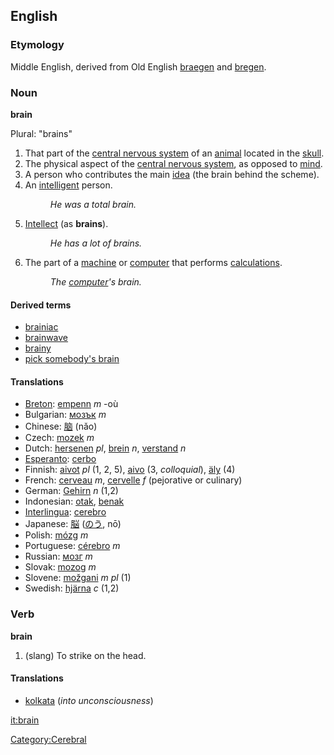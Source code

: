 ==English==
===Etymology===
Middle English, derived from Old English [[braegen]] and [[bregen]].
=== Noun ===
'''brain'''

Plural: "brains"
#That part of the [[central nervous system]] of an [[animal]] located in the [[skull]].
#The physical aspect of the [[central nervous system]], as opposed to [[mind]].
#A person who contributes the main [[idea]] (the brain behind the scheme).
#An [[intelligent]] person.
#:''He was a total brain.''
#[[Intellect]] (as '''brains''').
#:''He has a lot of brains.''
#The part of a [[machine]] or [[computer]] that performs [[calculation]]s.
#:''The [[computer]]'s brain.''

====Derived terms====
*[[brainiac]]
*[[brainwave]]
*[[brainy]]
*[[pick somebody's brain]]

==== Translations ====
*[[Breton]]: [[empenn]] ''m'' -où
*Bulgarian: [[мозък]] ''m''
*Chinese: [[脑]] (nǎo)
*Czech: [[mozek]] ''m''
*Dutch: [[hersenen]] ''pl'', [[brein]] ''n'', [[verstand]] ''n''
*[[Esperanto]]: [[cerbo]]
*Finnish: [[aivot]] ''pl'' (1, 2, 5), [[aivo]] (3, ''colloquial''), [[äly]] (4)
*French: [[cerveau]] ''m'', [[cervelle]] ''f'' (pejorative or culinary)
*German: [[Gehirn]] ''n'' (1,2)
*Indonesian: [[otak]], [[benak]]
*[[Interlingua]]: [[cerebro]]
*Japanese: [[脳]] ([[のう]], nō)
*Polish: [[mózg]] ''m''
*Portuguese: [[cérebro]] ''m''
*Russian: [[мoзг]] ''m''
*Slovak: [[mozog]] ''m''
*Slovene: [[možgani]] ''m pl'' (1)
*Swedish: [[hjärna]] ''c'' (1,2)

=== Verb ===
'''brain'''
# (slang) To strike on the head.

====Translations====
*[[kolkata]] (''into unconsciousness'')

[[Category:Cerebral]]

[[it:brain]]